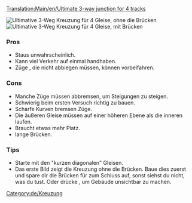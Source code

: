 [[Translation:Main/en/Ultimate 3-way junction for 4 tracks]]
{{en/-}}{{de/Kreuzungsmenü}}

[[File:en/ultimate 3way junction for4nobridges.png|frame|none|Ultimative 3-Weg Kreuzung für 4 Gleise, ohne die Brücken]]
[[File:en/ultimate 3way junction for4bridges.png|frame|none|Ultimative 3-Weg Kreuzung für 4 Gleise, mit Brücken]]

===Pros===
*Staus unwahrscheinlich.
*Kann viel Verkehr auf einmal handhaben.
*Züge , die nicht abbiegen müssen, können vorbeifahren.

===Cons===
*Manche Züge müssen abbremsen, um Steigungen zu steigen.
*Schwierig beim ersten Versuch richtig zu bauen.
*Scharfe Kurven bremsen Züge.
*Die äußeren Gleise müssen auf einer höheren Ebene als die inneren laufen.
*Braucht etwas mehr Platz.
*lange Brücken.

===Tips===
*Starte mit den "kurzen diagonalen" Gleisen.
*Das erste Bild zeigt die Kreuzung ohne die Brücken. Baue dies zuerst und spare dir die Brücken für zum Schluss auf, sonst siehst du nicht, was du tust. Oder drücke {{keypress|x}}, um Gebäude unsichtbar zu machen.

[[Category:de/Kreuzung]]